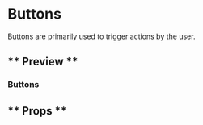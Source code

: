 
<Meta title="Components/Buttons/HamburgerButton" component={HamburgerButton} />

# Buttons

Buttons are primarily used to trigger actions by the user.

## ** Preview **

### Buttons

<Canvas>
  <Story name="Hamburger button">
    <HamburgerButton ariaLabel="menu" menuLabel="Navigation" />
  </Story>
</Canvas>

## ** Props **

<ArgsTable of={HamburgerButton} />
